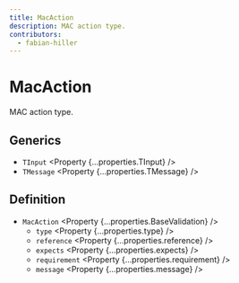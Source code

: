 ```yaml
---
title: MacAction
description: MAC action type.
contributors:
  - fabian-hiller
---
```



# MacAction

MAC action type.

## Generics

- `TInput` <Property {...properties.TInput} />
- `TMessage` <Property {...properties.TMessage} />

## Definition

- `MacAction` <Property {...properties.BaseValidation} />
  - `type` <Property {...properties.type} />
  - `reference` <Property {...properties.reference} />
  - `expects` <Property {...properties.expects} />
  - `requirement` <Property {...properties.requirement} />
  - `message` <Property {...properties.message} />
